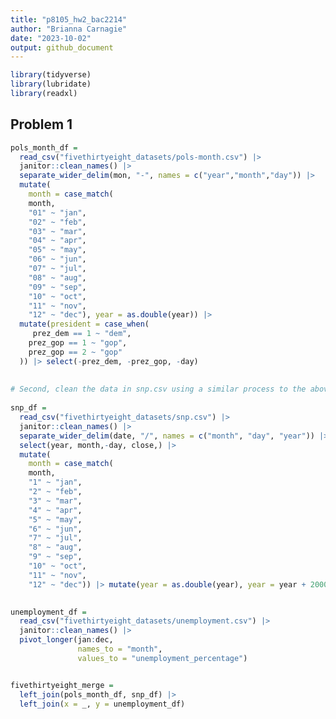 ```yaml
---
title: "p8105_hw2_bac2214"
author: "Brianna Carnagie"
date: "2023-10-02"
output: github_document
---
```


```r
library(tidyverse)
library(lubridate)
library(readxl)
```

## Problem 1
```r
pols_month_df = 
  read_csv("fivethirtyeight_datasets/pols-month.csv") |> 
  janitor::clean_names() |> 
  separate_wider_delim(mon, "-", names = c("year","month","day")) |> 
  mutate(
    month = case_match(
    month,
    "01" ~ "jan",
    "02" ~ "feb",
    "03" ~ "mar",
    "04" ~ "apr",
    "05" ~ "may",
    "06" ~ "jun",
    "07" ~ "jul",
    "08" ~ "aug",
    "09" ~ "sep",
    "10" ~ "oct",
    "11" ~ "nov",
    "12" ~ "dec"), year = as.double(year)) |> 
  mutate(president = case_when(
     prez_dem == 1 ~ "dem",
    prez_gop == 1 ~ "gop",
    prez_gop == 2 ~ "gop"
  )) |> select(-prez_dem, -prez_gop, -day) 
  
 
# Second, clean the data in snp.csv using a similar process to the above. For consistency across datasets, arrange according to year and month, and organize so that year and month are the leading columns.
  
snp_df = 
  read_csv("fivethirtyeight_datasets/snp.csv") |> 
  janitor::clean_names() |> 
  separate_wider_delim(date, "/", names = c("month", "day", "year")) |> 
  select(year, month,-day, close,) |> 
  mutate(
    month = case_match(
    month,
    "1" ~ "jan",
    "2" ~ "feb",
    "3" ~ "mar",
    "4" ~ "apr",
    "5" ~ "may",
    "6" ~ "jun",
    "7" ~ "jul",
    "8" ~ "aug",
    "9" ~ "sep",
    "10" ~ "oct",
    "11" ~ "nov",
    "12" ~ "dec")) |> mutate(year = as.double(year), year = year + 2000)
  

unemployment_df = 
  read_csv("fivethirtyeight_datasets/unemployment.csv") |> 
  janitor::clean_names() |> 
  pivot_longer(jan:dec,
               names_to = "month",
               values_to = "unemployment_percentage") 


fivethirtyeight_merge = 
  left_join(pols_month_df, snp_df) |>
  left_join(x = _, y = unemployment_df)
```


